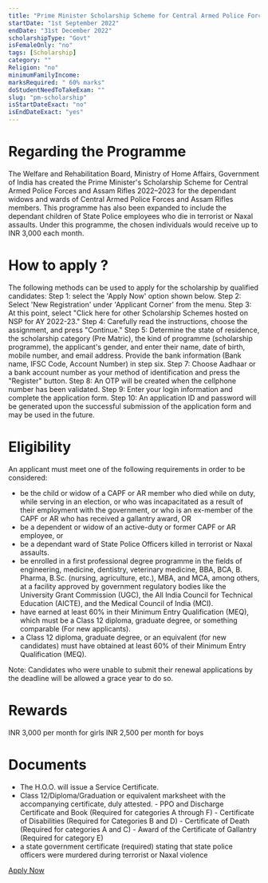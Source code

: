 ```yaml
---
title: "Prime Minister Scholarship Scheme for Central Armed Police Forces and Assam Rifles 2022-23"
startDate: "1st September 2022"
endDate: "31st December 2022"
scholarshipType: "Govt"
isFemaleOnly: "no"
tags: [Scholarship]
category: ""
Religion: "no"
minimumFamilyIncome:
marksRequired: " 60% marks"
doStudentNeedToTakeExam: ""
slug: "pm-scholarship"
isStartDateExact: "no"
isEndDateExact: "yes"
---
```


# Regarding the Programme

The Welfare and Rehabilitation Board, Ministry of Home Affairs, Government of India has created the Prime Minister's Scholarship Scheme for Central Armed Police Forces and Assam Rifles 2022–2023 for the dependant widows
and wards of Central Armed Police Forces and Assam Rifles members. This programme has also been expanded to include the dependant children of State Police employees who die in terrorist or Naxal assaults. Under this programme,
the chosen individuals would receive up to INR 3,000 each month.

# How to apply ?

The following methods can be used to apply for the scholarship by qualified candidates:
Step 1: select the 'Apply Now' option shown below.
Step 2: Select 'New Registration' under 'Applicant Corner' from the menu.
Step 3: At this point, select "Click here for other Scholarship Schemes hosted on NSP for AY 2022-23."
Step 4: Carefully read the instructions, choose the assignment, and press "Continue."
Step 5: Determine the state of residence, the scholarship category (Pre Matric), the kind of programme (scholarship programme), the applicant's gender, and enter their name, date of birth, mobile number, and email address.
Provide the bank information (Bank name, IFSC Code, Account Number) in step six.
Step 7: Choose Aadhaar or a bank account number as your method of identification and press the "Register" button.
Step 8: An OTP will be created when the cellphone number has been validated.
Step 9: Enter your login information and complete the application form.
Step 10: An application ID and password will be generated upon the successful submission of the application form and may be used in the future.

# Eligibility

An applicant must meet one of the following requirements in order to be considered:

- be the child or widow of a CAPF or AR member who died while on duty, while serving in an election, or who was incapacitated as a result of their employment with the government, or who is an ex-member of the CAPF or AR who has received a gallantry award, OR
- be a dependent or widow of an active-duty or former CAPF or AR employee, or
- be a dependant ward of State Police Officers killed in terrorist or Naxal assaults.
- be enrolled in a first professional degree programme in the fields of engineering, medicine, dentistry, veterinary medicine, BBA, BCA, B. Pharma, B.Sc. (nursing, agriculture, etc.), MBA, and MCA, among others, at a facility approved by government regulatory bodies like the University Grant Commission (UGC), the All India Council for Technical Education (AICTE), and the Medical Council of India (MCI).
- have earned at least 60% in their Minimum Entry Qualification (MEQ), which must be a Class 12 diploma, graduate degree, or something comparable (For new applicants).
- a Class 12 diploma, graduate degree, or an equivalent (for new candidates) must have obtained at least 60% of their Minimum Entry Qualification (MEQ).

Note: Candidates who were unable to submit their renewal applications by the deadline will be allowed a grace year to do so.

# Rewards

INR 3,000 per month for girls
INR 2,500 per month for boys

# Documents

- The H.O.O. will issue a Service Certificate.
- Class 12/Diploma/Graduation or equivalent marksheet with the accompanying certificate, duly attested. - PPO and Discharge Certificate and Book (Required for categories A through F) - Certificate of Disabilities (Required for Categories B and D) - Certificate of Death (Required for categories A and C) - Award of the Certificate of Gallantry (Required for category E)
- a state government certificate (required) stating that state police officers were murdered during terrorist or Naxal violence

[Apply Now]()
